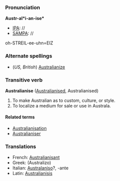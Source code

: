 ===Pronunciation===
'''Austr-al*i-an-ise*'''
*[[IPA]]: //
*[[SAMPA]]: //
oh-STREIL-ee-uhn=EIZ

===Alternate spellings===
*(''US, British'') [[Australianize]]

===Transitive verb===
'''Australianise''' ([[Australianised]], Australianised)

#To make Australian as to custom, culture, or style. 
#To localize a medium for sale or use in Australa.

====Related terms====
*[[Australianisation]]
*[[Australianiser]]

===Translations===
*French: [[Australianisant]]
*Greek: (Australizo)
*Italian: [[Australaniso]]?, -ante
*Latin: [[Australianisis]]
